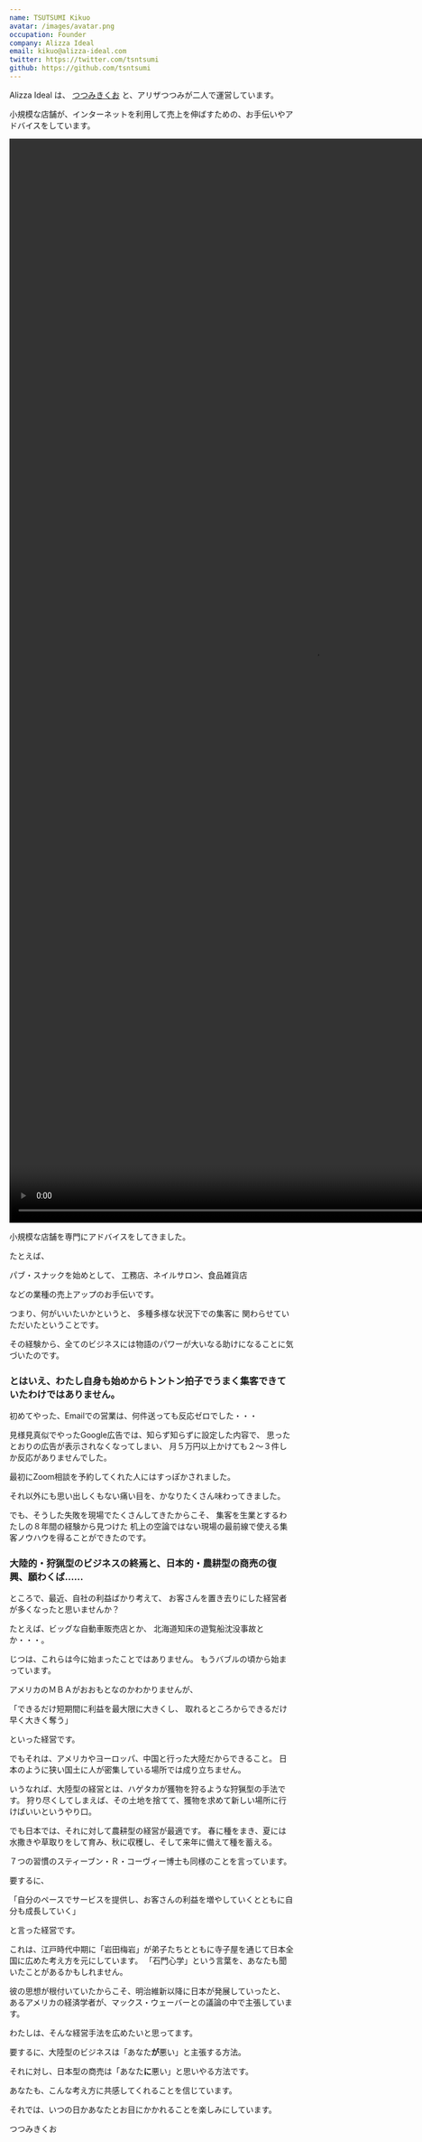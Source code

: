 ```yaml
---
name: TSUTSUMI Kikuo
avatar: /images/avatar.png
occupation: Founder
company: Alizza Ideal
email: kikuo@alizza-ideal.com
twitter: https://twitter.com/tsntsumi
github: https://github.com/tsntsumi
---
```

Alizza Ideal は、 <a href="/about/kikuo">つつみきくお</a> と、アリザつつみが二人で運営しています。

小規模な店舗が、インターネットを利用して売上を伸ばすための、お手伝いやアドバイスをしています。

<video
  width="1080"
  height="1920"
  src='/videos/who-we-are-alizza-ideal.mp4'
  alt="Who we are Alizza Ideal"
  controls
  disablePictureInPicture={true}
  muted={false}
  autoPlay={false}
  loop={false}
  playsInline={true}
  className="mx-auto"
/>

小規模な店舗を専門にアドバイスをしてきました。

たとえば、

パブ・スナックを始めとして、
工務店、ネイルサロン、食品雑貨店

などの業種の売上アップのお手伝いです。

つまり、何がいいたいかというと、 多種多様な状況下での集客に
関わらせていただいたということです。

その経験から、全てのビジネスには物語のパワーが大いなる助けになることに気づいたのです。

### とはいえ、わたし自身も始めからトントン拍子でうまく集客できていたわけではありません。

初めてやった、Emailでの営業は、何件送っても反応ゼロでした・・・

見様見真似でやったGoogle広告では、知らず知らずに設定した内容で、
思ったとおりの広告が表示されなくなってしまい、
月５万円以上かけても２〜３件しか反応がありませんでした。

最初にZoom相談を予約してくれた人にはすっぽかされました。

それ以外にも思い出しくもない痛い目を、かなりたくさん味わってきました。

でも、そうした失敗を現場でたくさんしてきたからこそ、
集客を生業とするわたしの８年間の経験から見つけた
机上の空論ではない現場の最前線で使える集客ノウハウを得ることができたのです。

### 大陸的・狩猟型のビジネスの終焉と、日本的・農耕型の商売の復興、願わくば……

ところで、最近、自社の利益ばかり考えて、
お客さんを置き去りにした経営者が多くなったと思いませんか？

たとえば、ビッグな自動車販売店とか、
北海道知床の遊覧船沈没事故とか・・・。

じつは、これらは今に始まったことではありません。
もうバブルの頃から始まっています。

アメリカのＭＢＡがおおもとなのかわかりませんが、

「できるだけ短期間に利益を最大限に大きくし、
取れるところからできるだけ早く大きく奪う」

といった経営です。

でもそれは、アメリカやヨーロッパ、中国と行った大陸だからできること。
日本のように狭い国土に人が密集している場所では成り立ちません。

いうなれば、大陸型の経営とは、ハゲタカが獲物を狩るような狩猟型の手法です。
狩り尽くしてしまえば、その土地を捨てて、獲物を求めて新しい場所に行けばいいというやり口。

でも日本では、それに対して農耕型の経営が最適です。
春に種をまき、夏には水撒きや草取りをして育み、秋に収穫し、そして来年に備えて種を蓄える。

７つの習慣のスティーブン・Ｒ・コーヴィー博士も同様のことを言っています。

要するに、

「自分のペースでサービスを提供し、お客さんの利益を増やしていくとともに自分も成長していく」

と言った経営です。

これは、江戸時代中期に「岩田梅岩」が弟子たちとともに寺子屋を通じて日本全国に広めた考え方を元にしています。
「石門心学」という言葉を、あなたも聞いたことがあるかもしれません。

彼の思想が根付いていたからこそ、明治維新以降に日本が発展していったと、
あるアメリカの経済学者が、マックス・ウェーバーとの議論の中で主張しています。

わたしは、そんな経営手法を広めたいと思ってます。

要するに、大陸型のビジネスは「あなた**が**悪い」と主張する方法。

それに対し、日本型の商売は「あなた**に**悪い」と思いやる方法です。

あなたも、こんな考え方に共感してくれることを信じています。

それでは、いつの日かあなたとお目にかかれることを楽しみにしています。

つつみきくお
